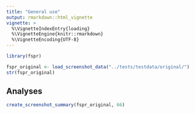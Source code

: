 ```yaml
---
title: "General use"
output: rmarkdown::html_vignette
vignette: >
  %\VignetteIndexEntry{loading}
  %\VignetteEngine{knitr::rmarkdown}
  %\VignetteEncoding{UTF-8}
---
```


```r
library(fspr)
```

```r
fspr_original <- load_screenshot_data("../tests/testdata/original/")
str(fspr_original)
```

## Analyses
```r
create_screenshot_summary(fspr_original, 66)
```

